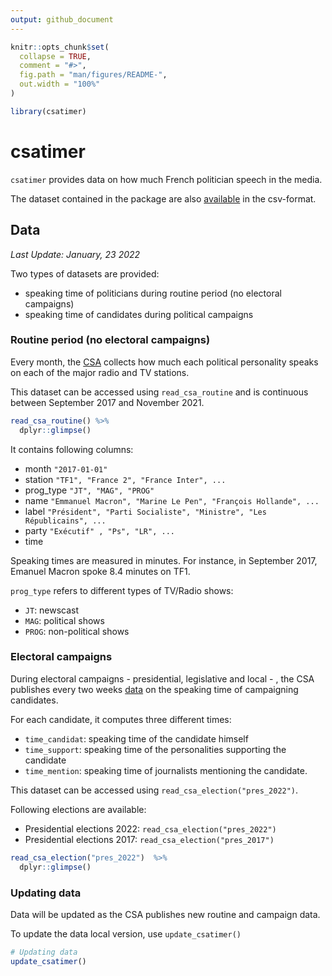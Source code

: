 ```yaml
---
output: github_document
---
```


<!-- README.md is generated from README.Rmd. Please edit that file -->

```r
knitr::opts_chunk$set(
  collapse = TRUE,
  comment = "#>",
  fig.path = "man/figures/README-",
  out.width = "100%"
)

library(csatimer)

```

# csatimer

`csatimer` provides data on how much French politician speech in the media. 

The dataset contained in the package are also [available](https://github.com/benjaminguinaudeau/csatimer/tree/master/inst/csv) in the csv-format.

## Data

*Last Update: January, 23 2022* 

Two types of datasets are provided: 
  
  * speaking time of politicians during routine period (no electoral campaigns)
  * speaking time of candidates during political campaigns
  
### Routine period (no electoral campaigns)

Every month, the [CSA](https://www.csa.fr/csapluralisme/tableau) collects how much each political personality speaks on each of the major radio and TV stations. 

This dataset can be accessed using `read_csa_routine` and is continuous between September 2017 and November 2021. 

```r
read_csa_routine() %>%
  dplyr::glimpse()
```


It contains following columns: 
  
  * month <date> `"2017-01-01"`
  * station <chr> `"TF1", "France 2", "France Inter", ...`
  * prog_type <chr> `"JT", "MAG", "PROG"`
  * name <chr> `"Emmanuel Macron", "Marine Le Pen", "François Hollande", ...`
  * label <chr> `"Président", "Parti Socialiste", "Ministre", "Les Républicains", ...`
  * party <chr> `"Exécutif" , "Ps", "LR", ...`
  * time <dbl> 
  
Speaking times are measured in minutes. For instance, in September 2017, Emanuel Macron spoke 8.4 minutes on TF1.
  
`prog_type` refers to different types of TV/Radio shows: 

  * `JT`: newscast
  * `MAG`: political shows
  * `PROG`: non-political shows
  
### Electoral campaigns

During electoral campaigns - presidential, legislative and local - , the CSA publishes every two weeks [data](https://www.csa.fr/Proteger/Garantie-des-droits-et-libertes/Proteger-le-pluralisme-politique/Pendant-une-election) on the speaking time of campaigning candidates. 

For each candidate, it computes three different times: 

  * `time_candidat`: speaking time of the candidate himself
  * `time_support`: speaking time of the personalities supporting the candidate
  * `time_mention`: speaking time of journalists mentioning the candidate. 

This dataset can be accessed using `read_csa_election("pres_2022")`. 

Following elections are available: 

  * Presidential elections 2022: `read_csa_election("pres_2022")`
  * Presidential elections 2017: `read_csa_election("pres_2017")`

```r
read_csa_election("pres_2022")  %>%
  dplyr::glimpse()
```

### Updating data

Data will be updated as the CSA publishes new routine and campaign data. 

To update the data local version, use `update_csatimer()`

```r
# Updating data
update_csatimer()
```

